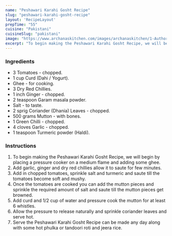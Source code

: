 ---
name: "Peshawari Karahi Gosht Recipe"
slug: "peshawari-karahi-gosht-recipe"
layout: 'RecipeLayout'
prepTime: "55"
cuisine: "Pakistani"
cuisineSlug: "pakistani"
image: "https://www.archanaskitchen.com/images/archanaskitchen/1-Author/sibyl-archanaskitchen.com/Peshawari_Karahi_Gosht_Recipe.jpg"
excerpt: "To begin making the Peshawari Karahi Gosht Recipe, we will begin by placing a pressure cooker on a medium flame and adding some ghee"
---

### Ingredients

- 3 Tomatoes - chopped.
- 1 cup Curd (Dahi / Yogurt).
- Ghee - for cooking.
- 3 Dry Red Chillies.
- 1 inch Ginger - chopped.
- 2 teaspoon Garam masala powder.
- Salt - to taste.
- 2 sprig Coriander (Dhania) Leaves - chopped.
- 500 grams Mutton - with bones.
- 1 Green Chilli - chopped.
- 4 cloves Garlic - chopped.
- 1 teaspoon Turmeric powder (Haldi).

### Instructions

1. To begin making the Peshawari Karahi Gosht Recipe, we will begin by placing a pressure cooker on a medium flame and adding some ghee.
1. Add garlic, ginger and dry red chillies allow it to saute for few minutes.
1. Add in chopped tomatoes, sprinkle salt and turmeric and saute till the tomatoes become soft and mushy.
1. Once the tomatoes are cooked you can add the mutton pieces and sprinkle the required amount of salt and saute till the mutton pieces get browned.
1. Add curd and 1/2 cup of water and pressure cook the mutton for at least 6 whistles.
1. Allow the pressure to release naturally and sprinkle coriander leaves and serve hot.
1. Serve the Peshawari Karahi Gosht Recipe can be made any day along with some hot phulka or tandoori roti and jeera rice.
